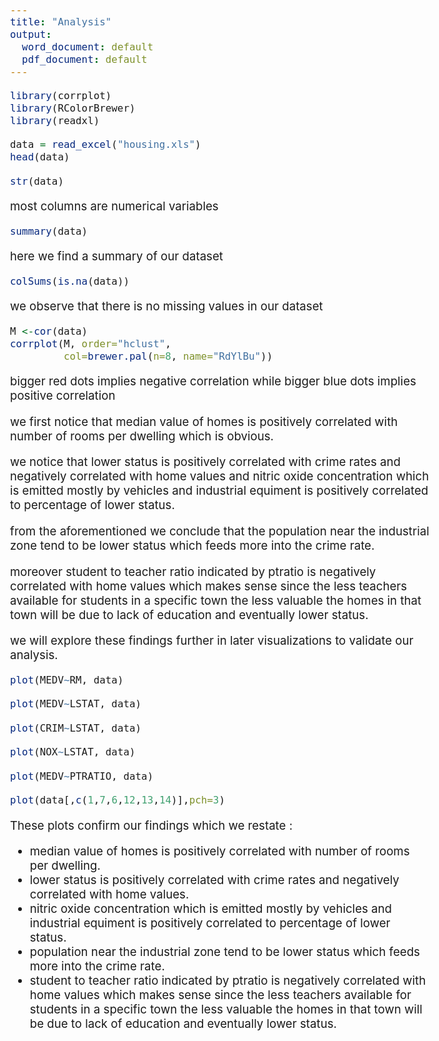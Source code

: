 ```yaml
---
title: "Analysis"
output:
  word_document: default
  pdf_document: default
---
```


<style type="text/css">
  body{
  font-size: 14pt;
}
</style>


```r
library(corrplot)
library(RColorBrewer)
library(readxl)
```


```r
data = read_excel("housing.xls")
head(data)
```

```r
str(data)

```
most columns are numerical variables

```r
summary(data)
```
here we find a summary of our dataset
```r
colSums(is.na(data))
```
we observe that there is no missing values in our dataset



```r
M <-cor(data)
corrplot(M, order="hclust",
         col=brewer.pal(n=8, name="RdYlBu"))
```

bigger red dots implies negative correlation while bigger blue dots implies positive correlation

we first notice that median value of homes is positively correlated with number of rooms per dwelling which is obvious.

we notice that lower status is positively correlated with crime rates and negatively correlated with home values
and nitric oxide concentration which is emitted mostly by vehicles and industrial equiment is positively correlated to percentage of lower status.

from the aforementioned we conclude that the population near the industrial zone tend to be lower status which feeds more into the crime rate.

moreover student to teacher ratio indicated by ptratio is negatively correlated with home values which makes sense since the less teachers available for students in a specific town the less valuable the homes in that town will be due to lack of education and eventually lower status.

we will explore these findings further in later visualizations to validate our analysis.


```r
plot(MEDV~RM, data)

```
```r
plot(MEDV~LSTAT, data)
```
```r
plot(CRIM~LSTAT, data)
```

```r
plot(NOX~LSTAT, data)
```
```r
plot(MEDV~PTRATIO, data)
```
```r
plot(data[,c(1,7,6,12,13,14)],pch=3)
```

These plots confirm our findings which we restate :

* median value of homes is positively correlated with number of rooms per dwelling.
* lower status is positively correlated with crime rates and negatively correlated with home values.
* nitric oxide concentration which is emitted mostly by vehicles and industrial equiment is positively correlated to percentage of lower status.
* population near the industrial zone tend to be lower status which feeds more into the crime rate.
* student to teacher ratio indicated by ptratio is negatively correlated with home values which makes sense since the less teachers available for students in a specific town the less valuable the homes in that town will be due to lack of education and eventually lower status.
